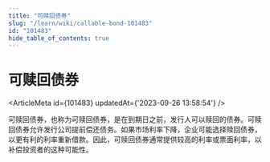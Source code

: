 ```yaml
---
title: "可赎回债券"
slug: "/learn/wiki/callable-bond-101483"
id: "101483"
hide_table_of_contents: true
---
```



# 可赎回债券

<ArticleMeta id={101483} updatedAt={'2023-09-26 13:58:54'} />
<div className='border-solid border-b border-t-0 my-4 border-[var(--ifm-color-gray-300)]' />

可赎回债券，也称为可赎回债券，是在到期日之前，发行人可以赎回的债券。可赎回债券允许发行公司提前偿还债务。如果市场利率下降，企业可能选择赎回债券，以更有利的利率重新借款。因此，可赎回债券通常提供较高的利率或票面利率，以补偿投资者的这种可能性。
